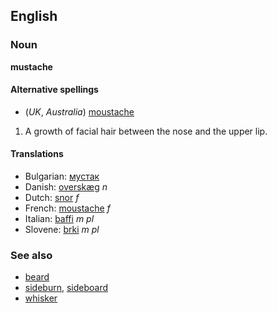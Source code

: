 ==English==
===Noun===
'''mustache'''

====Alternative spellings====
*(''UK'', ''Australia'') [[moustache]]

#A growth of facial hair between the nose and the upper lip.

====Translations====
*Bulgarian: [[мустак]]
*Danish: [[overskæg]] ''n''
*Dutch: [[snor]] ''f''
*French: [[moustache]] ''f''
*Italian: [[baffi]] ''m pl''
*Slovene: [[brki]] ''m pl''

===See also===
*[[beard]]
*[[sideburn]], [[sideboard]]
*[[whisker]]